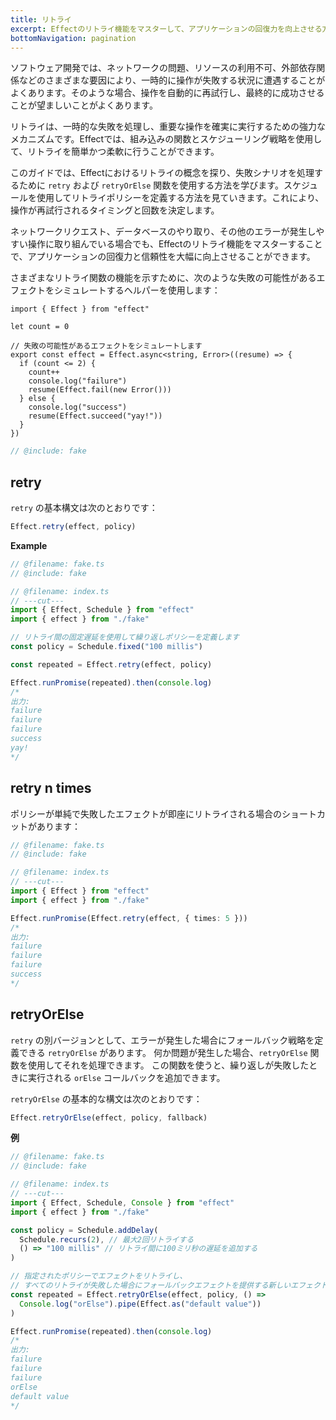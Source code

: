 ```yaml
---
title: リトライ
excerpt: Effectのリトライ機能をマスターして、アプリケーションの回復力を向上させる方法を学びましょう。`retry`、`retryN`、および `retryOrElse` 関数とスケジューリングポリシーを探求し、一時的な失敗を自動的に処理します。ネットワークリクエスト、データベースのやり取り、その他のエラーが発生しやすい操作に対処する際に、Effectがどのように堅牢なリトライ戦略の実装を簡素化するかを発見してください。
bottomNavigation: pagination
---
```


ソフトウェア開発では、ネットワークの問題、リソースの利用不可、外部依存関係などのさまざまな要因により、一時的に操作が失敗する状況に遭遇することがよくあります。そのような場合、操作を自動的に再試行し、最終的に成功させることが望ましいことがよくあります。

リトライは、一時的な失敗を処理し、重要な操作を確実に実行するための強力なメカニズムです。Effectでは、組み込みの関数とスケジューリング戦略を使用して、リトライを簡単かつ柔軟に行うことができます。

このガイドでは、Effectにおけるリトライの概念を探り、失敗シナリオを処理するために `retry` および `retryOrElse` 関数を使用する方法を学びます。スケジュールを使用してリトライポリシーを定義する方法を見ていきます。これにより、操作が再試行されるタイミングと回数を決定します。

ネットワークリクエスト、データベースのやり取り、その他のエラーが発生しやすい操作に取り組んでいる場合でも、Effectのリトライ機能をマスターすることで、アプリケーションの回復力と信頼性を大幅に向上させることができます。

さまざまなリトライ関数の機能を示すために、次のような失敗の可能性があるエフェクトをシミュレートするヘルパーを使用します：

```twoslash include fake
import { Effect } from "effect"

let count = 0

// 失敗の可能性があるエフェクトをシミュレートします
export const effect = Effect.async<string, Error>((resume) => {
  if (count <= 2) {
    count++
    console.log("failure")
    resume(Effect.fail(new Error()))
  } else {
    console.log("success")
    resume(Effect.succeed("yay!"))
  }
})
```

```ts filename="fake.ts" twoslash
// @include: fake
```

## retry

`retry` の基本構文は次のとおりです：

```ts
Effect.retry(effect, policy)
```

**Example**

```ts twoslash
// @filename: fake.ts
// @include: fake

// @filename: index.ts
// ---cut---
import { Effect, Schedule } from "effect"
import { effect } from "./fake"

// リトライ間の固定遅延を使用して繰り返しポリシーを定義します
const policy = Schedule.fixed("100 millis")

const repeated = Effect.retry(effect, policy)

Effect.runPromise(repeated).then(console.log)
/*
出力:
failure
failure
failure
success
yay!
*/
```

## retry n times

ポリシーが単純で失敗したエフェクトが即座にリトライされる場合のショートカットがあります：

```ts twoslash
// @filename: fake.ts
// @include: fake

// @filename: index.ts
// ---cut---
import { Effect } from "effect"
import { effect } from "./fake"

Effect.runPromise(Effect.retry(effect, { times: 5 }))
/*
出力:
failure
failure
failure
success
*/
```

## retryOrElse

`retry` の別バージョンとして、エラーが発生した場合にフォールバック戦略を定義できる `retryOrElse` があります。
何か問題が発生した場合、`retryOrElse` 関数を使用してそれを処理できます。
この関数を使うと、繰り返しが失敗したときに実行される `orElse` コールバックを追加できます。

`retryOrElse` の基本的な構文は次のとおりです：

```ts
Effect.retryOrElse(effect, policy, fallback)
```

**例**

```ts twoslash
// @filename: fake.ts
// @include: fake

// @filename: index.ts
// ---cut---
import { Effect, Schedule, Console } from "effect"
import { effect } from "./fake"

const policy = Schedule.addDelay(
  Schedule.recurs(2), // 最大2回リトライする
  () => "100 millis" // リトライ間に100ミリ秒の遅延を追加する
)

// 指定されたポリシーでエフェクトをリトライし、
// すべてのリトライが失敗した場合にフォールバックエフェクトを提供する新しいエフェクトを作成します
const repeated = Effect.retryOrElse(effect, policy, () =>
  Console.log("orElse").pipe(Effect.as("default value"))
)

Effect.runPromise(repeated).then(console.log)
/*
出力:
failure
failure
failure
orElse
default value
*/
```
